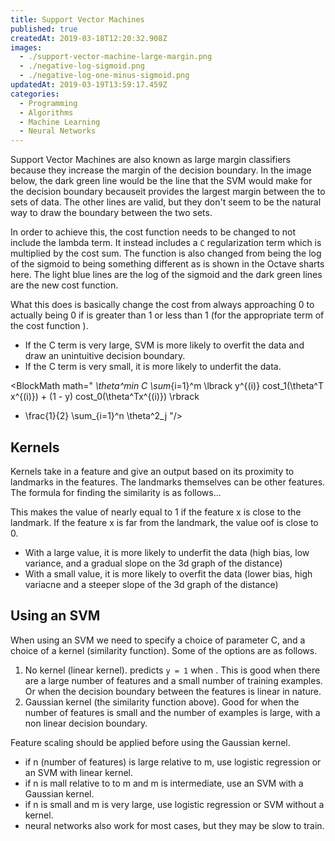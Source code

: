 ```yaml
---
title: Support Vector Machines
published: true
createdAt: 2019-03-18T12:20:32.908Z
images:
  - ./support-vector-machine-large-margin.png
  - ./negative-log-sigmoid.png
  - ./negative-log-one-minus-sigmoid.png
updatedAt: 2019-03-19T13:59:17.459Z
categories:
  - Programming
  - Algorithms
  - Machine Learning
  - Neural Networks
---
```


<Image1 width="25%" align="left" />

Support Vector Machines are also known as large margin classifiers because they increase the margin of the decision
boundary. In the image below, the dark green line would be the line that the SVM would make for the decision boundary
becauseit provides the largest margin between the to sets of data. The other lines are valid, but they don't seem to be
the natural way to draw the boundary between the two sets.

<Image2 width="30%" align="right" /> In order to achieve this, the cost function needs to be changed to not include the lambda term. It instead includes a
`C` regularization term which is multiplied by the cost sum. The <InlineMath math="h_\theta(x)" /> function is also
changed from being the log of the sigmoid to being something different as is shown in the Octave sharts here. The light
blue lines are the log of the sigmoid and the dark green lines are the new cost function.

What this does is basically change the cost from always approaching 0 to actually
<Image3 width="30%" align="right" /> being 0 if <InlineMath math="\theta^TX"/> is greater than 1 or less than 1
(for the appropriate term of the cost function <InlineMath math="cost_1 \gg 0 \text{ and } cost_0 \ll 0" />).

- If the C term is very large, SVM is more likely to overfit the data and draw an unintuitive decision boundary.
- If the C term is very small, it is more likely to underfit the data.

<BlockMath math="
  _\theta^min C \sum_{i=1}^m \lbrack y^{(i)} cost_1(\theta^T x^{(i)}) + (1 - y) cost_0(\theta^Tx^{(i)}) \rbrack
  + \frac{1}{2} \sum_{i=1}^n \theta^2_j
"/>

## Kernels

Kernels take in a feature and give an output based on its proximity to landmarks in the features. The landmarks
themselves can be other features. The formula for finding the similarity is as follows...

<BlockMath math="f_1 = similarity(x,l^{(1)}) = exp \Big( - \frac{\begin{Vmatrix}x - l^{(1)}\end{Vmatrix}^2}{2\sigma^2} \Big)" />

This makes the value of <InlineMath math="f_1" /> nearly equal to 1 if the feature x is close to the landmark. If the
feature x is far from the landmark, the value oof <InlineMath math="f_1" /> is close to 0.

- With a large <InlineMath math="\sigma" /> value, it is more likely to underfit the data (high bias, low variance, and
  a gradual slope on the 3d graph of the distance)
- With a small <InlineMath mat="\sigma" /> value, it is more likely to overfit the data (lower bias, high variacne and a
  steeper slope of the 3d graph of the distance)

## Using an SVM

When using an SVM we need to specify a choice of parameter C, and a choice of a kernel (similarity function). Some of
the options are as follows.

1. No kernel (linear kernel). predicts `y = 1` when <InlineMath math="\theta^TX >= 0" />. This is good when there are a
large number of features and a small number of training examples. Or when the decision boundary between the features is
linear in nature.
2. Gaussian kernel (the similarity function above). Good for when the number of features is small and the number of
examples is large, with a non linear decision boundary.

Feature scaling should be applied before using the Gaussian kernel.

- if n (number of features) is large relative to m, use logistic regression or an SVM with linear kernel.
- if n is mall relative to to m and m is intermediate, use an SVM with a Gaussian kernel.
- if n is small and m is very large, use logistic regression or SVM without a kernel.
- neural networks also work for most cases, but they may be slow to train.
